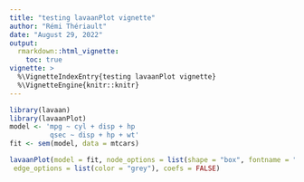 ```yaml
---
title: "testing lavaanPlot vignette"
author: "Rémi Thériault"
date: "August 29, 2022"
output:
  rmarkdown::html_vignette:
    toc: true
vignette: >
  %\VignetteIndexEntry{testing lavaanPlot vignette}
  %\VignetteEngine{knitr::knitr}
---
```


```r
library(lavaan)
library(lavaanPlot)
model <- 'mpg ~ cyl + disp + hp
          qsec ~ disp + hp + wt'
fit <- sem(model, data = mtcars)
```

```r
lavaanPlot(model = fit, node_options = list(shape = "box", fontname = "Helvetica"),
 edge_options = list(color = "grey"), coefs = FALSE)
```
